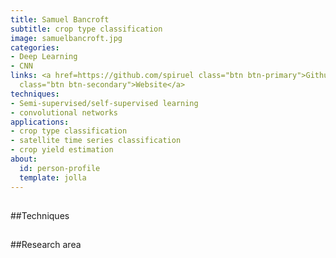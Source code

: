 ```yaml
---
title: Samuel Bancroft
subtitle: crop type classification
image: samuelbancroft.jpg
categories:
- Deep Learning
- CNN
links: <a href=https://github.com/spiruel class="btn btn-primary">Github</a><a href=https://environment.leeds.ac.uk/see/pgr/9458/samuel-bancroft
  class="btn btn-secondary">Website</a>
techniques:
- Semi-supervised/self-supervised learning
- convolutional networks
applications:
- crop type classification
- satellite time series classification
- crop yield estimation
about:
  id: person-profile
  template: jolla
---
```

   
:::{#person-profile}
:::
   
##
##Techniques
   
:::{#Techniques}
:::
   
##
##Research area
   
:::{#applications}
:::